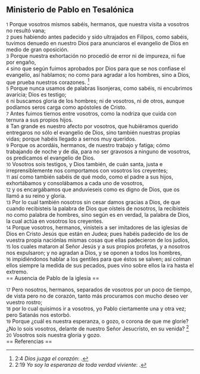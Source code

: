 == Ministerio de Pablo en Tesalónica ==

{{anchor|1}} <small>1</small> Porque vosotros mismos sabéis, hermanos, que nuestra visita a vosotros no resultó vana;<br>
{{anchor|2}} <small>2</small> pues habiendo antes padecido y sido ultrajados en Filipos, como sabéis, tuvimos denuedo en nuestro Dios para anunciaros el evangelio de Dios en medio de gran oposición.<br>
{{anchor|3}} <small>3</small> Porque nuestra exhortación no procedió de error ni de impureza, ni fue por engaño,<br>
{{anchor|4}} <small>4</small> sino que según fuimos aprobados por Dios para que se nos confiase el evangelio, así hablamos; no como para agradar a los hombres, sino a Dios, que prueba nuestros corazones. <ref>2:4 ''Dios juzga el corazón'': {{lib|LU|140|3|19}}.</ref><br>
{{anchor|5}} <small>5</small> Porque nunca usamos de palabras lisonjeras, como sabéis, ni encubrimos avaricia; Dios es testigo;<br>
{{anchor|6}} <small>6</small> ni buscamos gloria de los hombres; ni de vosotros, ni de otros, aunque podíamos seros carga como apóstoles de Cristo.<br>
{{anchor|7}} <small>7</small> Antes fuimos tiernos entre vosotros, como la nodriza que cuida con ternura a sus propios hijos.<br>
{{anchor|8}} <small>8</small> Tan grande es nuestro afecto por vosotros, que hubiéramos querido entregaros no sólo el evangelio de Dios, sino también nuestras propias vidas; porque habéis llegado a sernos muy queridos.<br>
{{anchor|9}} <small>9</small> Porque os acordáis, hermanos, de nuestro trabajo y fatiga; cómo trabajando de noche y de día, para no ser gravosos a ninguno de vosotros, os predicamos el evangelio de Dios.<br>
{{anchor|10}} <small>10</small> Vosotros sois testigos, y Dios también, de cuán santa, justa e irreprensiblemente nos comportamos con vosotros los creyentes;<br>
{{anchor|11}} <small>11</small> así como también sabéis de qué modo, como el padre a sus hijos, exhortábamos y consolábamos a cada uno de vosotros,<br>
{{anchor|12}} <small>12</small> y os encargábamos que anduvieseis como es digno de Dios, que os llamó a su reino y gloria.<br>
{{anchor|13}} <small>13</small> Por lo cual también nosotros sin cesar damos gracias a Dios, de que cuando recibisteis la palabra de Dios que oísteis de nosotros, la recibisteis no como palabra de hombres, sino según es en verdad, la palabra de Dios, la cual actúa en vosotros los creyentes.<br>
{{anchor|14}} <small>14</small> Porque vosotros, hermanos, vinisteis a ser imitadores de las iglesias de Dios en Cristo Jesús que están en Judea; pues habéis padecido de los de vuestra propia naciónlas mismas cosas que ellas padecieron de los judíos,<br>
{{anchor|15}} <small>15</small> los cuales mataron al Señor Jesús y a sus propios profetas, y a nosotros nos expulsaron; y no agradan a Dios, y se oponen a todos los hombres,<br>
{{anchor|16}} <small>16</small> impidiéndonos hablar a los gentiles para que éstos se salven; así colman ellos siempre la medida de sus pecados, pues vino sobre ellos la ira hasta el extremo.<br>
== Ausencia de Pablo de la iglesia ==

{{anchor|17}} <small>17</small> Pero nosotros, hermanos, separados de vosotros por un poco de tiempo, de vista pero no de corazón, tanto más procuramos con mucho deseo ver vuestro rostro;<br>
{{anchor|18}} <small>18</small> por lo cual quisimos ir a vosotros, yo Pablo ciertamente una y otra vez; pero Satanás nos estorbó.<br>
{{anchor|19}} <small>19</small> Porque ¿cuál es nuestra esperanza, o gozo, o corona de que me gloríe? ¿No lo sois vosotros, delante de nuestro Señor Jesucristo, en su venida? <ref>2:19 ''Yo soy la esperanza de toda verdad viviente'': {{lib|LU|182|1|10}}.</ref><br>
{{anchor|20}} <small>20</small> Vosotros sois nuestra gloria y gozo.<br>
== Referencias ==

<references />
